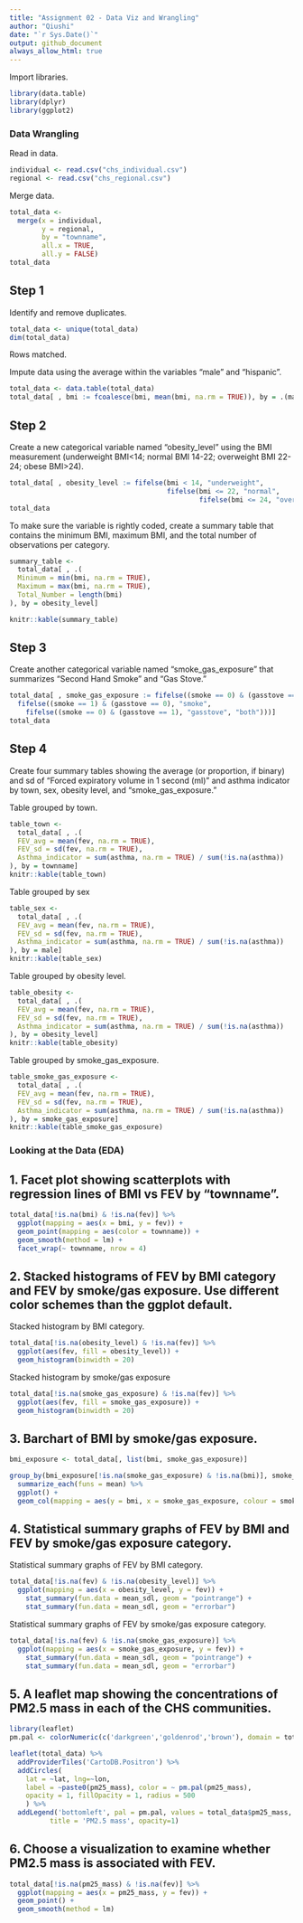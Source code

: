 ```yaml
---
title: "Assignment 02 - Data Viz and Wrangling"
author: "Qiushi"
date: "`r Sys.Date()`"
output: github_document
always_allow_html: true
---
```


Import libraries.
```r
library(data.table)
library(dplyr)
library(ggplot2)
```


### Data Wrangling

Read in data.
```r
individual <- read.csv("chs_individual.csv")
regional <- read.csv("chs_regional.csv")
```

Merge data.
```r
total_data <- 
  merge(x = individual,
        y = regional,
        by = "townname",
        all.x = TRUE,
        all.y = FALSE)
total_data
```

## Step 1

Identify and remove duplicates.
```r
total_data <- unique(total_data)
dim(total_data)
```
Rows matched.

Impute data using the average within the variables “male” and “hispanic”.
```r
total_data <- data.table(total_data)
total_data[ , bmi := fcoalesce(bmi, mean(bmi, na.rm = TRUE)), by = .(male, hispanic)]
```

## Step 2

Create a new categorical variable named “obesity_level” using the BMI measurement (underweight BMI<14; normal BMI 14-22; overweight BMI 22-24; obese BMI>24).
```r
total_data[ , obesity_level := fifelse(bmi < 14, "underweight", 
                                       fifelse(bmi <= 22, "normal", 
                                               fifelse(bmi <= 24, "overweight", "obese")))]
total_data
```

To make sure the variable is rightly coded, create a summary table that contains the minimum BMI, maximum BMI, and the total number of observations per category.
```r
summary_table <- 
  total_data[ , .(
  Minimum = min(bmi, na.rm = TRUE),
  Maximum = max(bmi, na.rm = TRUE),
  Total_Number = length(bmi)
), by = obesity_level]

knitr::kable(summary_table)

```

## Step 3

Create another categorical variable named “smoke_gas_exposure” that summarizes “Second Hand Smoke” and “Gas Stove.”
```r
total_data[ , smoke_gas_exposure := fifelse((smoke == 0) & (gasstove == 0), "no",
  fifelse((smoke == 1) & (gasstove == 0), "smoke",
    fifelse((smoke == 0) & (gasstove == 1), "gasstove", "both")))]
total_data
```

## Step 4

Create four summary tables showing the average (or proportion, if binary) and sd of “Forced expiratory volume in 1 second (ml)” and asthma indicator by town, sex, obesity level, and “smoke_gas_exposure.”

Table grouped by town.
```r
table_town <-
  total_data[ , .(
  FEV_avg = mean(fev, na.rm = TRUE),
  FEV_sd = sd(fev, na.rm = TRUE),
  Asthma_indicator = sum(asthma, na.rm = TRUE) / sum(!is.na(asthma))
), by = townname]
knitr::kable(table_town)
```

Table grouped by sex
```r
table_sex <-
  total_data[ , .(
  FEV_avg = mean(fev, na.rm = TRUE),
  FEV_sd = sd(fev, na.rm = TRUE),
  Asthma_indicator = sum(asthma, na.rm = TRUE) / sum(!is.na(asthma))
), by = male]
knitr::kable(table_sex)
```

Table grouped by obesity level.
```r
table_obesity <-
  total_data[ , .(
  FEV_avg = mean(fev, na.rm = TRUE),
  FEV_sd = sd(fev, na.rm = TRUE),
  Asthma_indicator = sum(asthma, na.rm = TRUE) / sum(!is.na(asthma))
), by = obesity_level]
knitr::kable(table_obesity)
```

Table grouped by smoke_gas_exposure.
```r
table_smoke_gas_exposure <-
  total_data[ , .(
  FEV_avg = mean(fev, na.rm = TRUE),
  FEV_sd = sd(fev, na.rm = TRUE),
  Asthma_indicator = sum(asthma, na.rm = TRUE) / sum(!is.na(asthma))
), by = smoke_gas_exposure]
knitr::kable(table_smoke_gas_exposure)
```

### Looking at the Data (EDA)

## 1. Facet plot showing scatterplots with regression lines of BMI vs FEV by “townname”.

```r
total_data[!is.na(bmi) & !is.na(fev)] %>%
  ggplot(mapping = aes(x = bmi, y = fev)) + 
  geom_point(mapping = aes(color = townname)) + 
  geom_smooth(method = lm) +
  facet_wrap(~ townname, nrow = 4)
```

## 2. Stacked histograms of FEV by BMI category and FEV by smoke/gas exposure. Use different color schemes than the ggplot default.

Stacked histogram by BMI category.
```r
total_data[!is.na(obesity_level) & !is.na(fev)] %>%
  ggplot(aes(fev, fill = obesity_level)) +
  geom_histogram(binwidth = 20)
```

Stacked histogram by smoke/gas exposure
```r
total_data[!is.na(smoke_gas_exposure) & !is.na(fev)] %>%
  ggplot(aes(fev, fill = smoke_gas_exposure)) +
  geom_histogram(binwidth = 20)
```

## 3. Barchart of BMI by smoke/gas exposure.

```r
bmi_exposure <- total_data[, list(bmi, smoke_gas_exposure)]

group_by(bmi_exposure[!is.na(smoke_gas_exposure) & !is.na(bmi)], smoke_gas_exposure) %>%
  summarize_each(funs = mean) %>%
  ggplot() + 
  geom_col(mapping = aes(y = bmi, x = smoke_gas_exposure, colour = smoke_gas_exposure, fill = smoke_gas_exposure))
```

## 4. Statistical summary graphs of FEV by BMI and FEV by smoke/gas exposure category.

Statistical summary graphs of FEV by BMI category.
```r
total_data[!is.na(fev) & !is.na(obesity_level)] %>%
  ggplot(mapping = aes(x = obesity_level, y = fev)) + 
    stat_summary(fun.data = mean_sdl, geom = "pointrange") +
    stat_summary(fun.data = mean_sdl, geom = "errorbar") 
```

Statistical summary graphs of FEV by smoke/gas exposure category.
```r
total_data[!is.na(fev) & !is.na(smoke_gas_exposure)] %>%
  ggplot(mapping = aes(x = smoke_gas_exposure, y = fev)) + 
    stat_summary(fun.data = mean_sdl, geom = "pointrange") +
    stat_summary(fun.data = mean_sdl, geom = "errorbar") 
```

## 5. A leaflet map showing the concentrations of PM2.5 mass in each of the CHS communities.

```r
library(leaflet)
pm.pal <- colorNumeric(c('darkgreen','goldenrod','brown'), domain = total_data$pm25_mass)

leaflet(total_data) %>% 
  addProviderTiles('CartoDB.Positron') %>% 
  addCircles(
    lat = ~lat, lng=~lon,
    label = ~paste0(pm25_mass), color = ~ pm.pal(pm25_mass),
    opacity = 1, fillOpacity = 1, radius = 500
    ) %>%
  addLegend('bottomleft', pal = pm.pal, values = total_data$pm25_mass,
          title = 'PM2.5 mass', opacity=1)
```

## 6. Choose a visualization to examine whether PM2.5 mass is associated with FEV.

```r
total_data[!is.na(pm25_mass) & !is.na(fev)] %>%
  ggplot(mapping = aes(x = pm25_mass, y = fev)) + 
  geom_point() +
  geom_smooth(method = lm)
```

